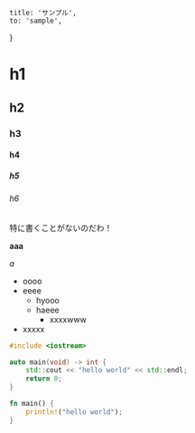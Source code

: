     title: 'サンプル',
    to: 'sample',
}


# h1

## h2

### h3

#### h4

##### h5

###### h6

特に書くことがないのだわ！

**aaa**

*a*

- oooo
- eeee
  * hyooo
  * haeee
    - xxxxwww
- xxxxx

```cpp
#include <iostream>

auto main(void) -> int {
    std::cout << "hello world" << std::endl;
    return 0;
}
```

```rust
fn main() {
    println!("hello world");
}
```
